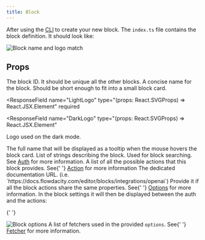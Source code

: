 ```yaml
---
title: Block
---
```


After using the [CLI](./cli) to create your new block. The `index.ts` file contains the block definition. It should look like:

<Frame>
  <img
    src="/images/contribute/block-name-logo-match.png"
    alt="Block name and logo match"
  />
</Frame>

## Props

<ResponseField name="id" type="string" required>
  The block ID. It should be unique all the other blocks.
</ResponseField>

<ResponseField name="name" type="string" required>
  A concise name for the block. Should be short enough to fit into a small block
  card.
</ResponseField>

<ResponseField
  name="LightLogo"
  type="(props: React.SVGProps<SVGSVGElement>) => React.JSX.Element"
  required
></ResponseField>

<ResponseField
  name="DarkLogo"
  type="(props: React.SVGProps<SVGSVGElement>) => React.JSX.Element"
>
  Logo used on the dark mode.
</ResponseField>

<ResponseField name="fullName" type="string">
  The full name that will be displayed as a tooltip when the mouse hovers the
  block card.
</ResponseField>

<ResponseField name="tags" type="string[]">
  List of strings describing the block. Used for block searching.
</ResponseField>

<ResponseField name="auth" type="Auth">
  See <a href="./auth">Auth</a> for more information.
</ResponseField>

<ResponseField name="actions" type="Action[]">
  A list of all the possible actions that this block provides. See{' '}
  <a href="./action">Action</a> for more information
</ResponseField>

<ResponseField name="docsUrl" type="string">
  The dedicated documentation URL. (i.e.
  `https://docs.flowdacity.com/editor/blocks/integrations/openai`)
</ResponseField>

<ResponseField name="options" type="z.ZodObject<any>">
  Provide it if all the block actions share the same properties. See{' '}
  <a href="./options">Options</a> for more information. In the block settings it
  will then be displayed between the auth and the actions:

{' '}

<Frame style={{ maxWidth: '600px' }}>
  <img src="/images/contribute/base-options.png" alt="Block options" />
</Frame>

</ResponseField>

<ResponseField name="fetchers" type="Fetcher[]">
  A list of fetchers used in the provided <code>options</code>. See{' '}
  <a href="./fetcher">Fetcher</a> for more information.
</ResponseField>
